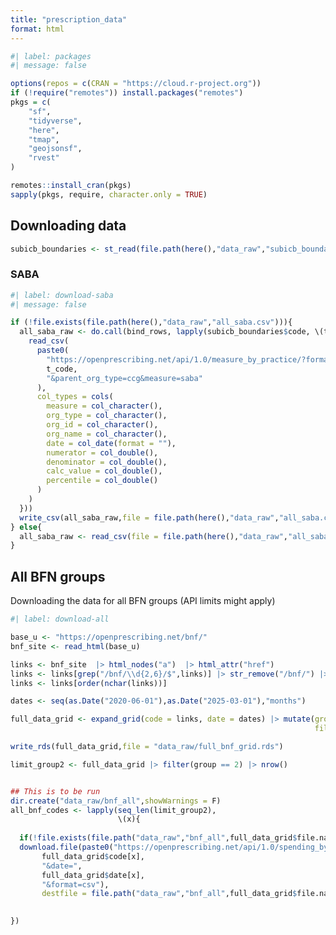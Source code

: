 ```yaml
---
title: "prescription_data"
format: html
---
```


```r
#| label: packages
#| message: false

options(repos = c(CRAN = "https://cloud.r-project.org"))
if (!require("remotes")) install.packages("remotes")
pkgs = c(
    "sf",
    "tidyverse",
    "here",
    "tmap",
    "geojsonsf",
    "rvest"
)

remotes::install_cran(pkgs)
sapply(pkgs, require, character.only = TRUE)
```


## Downloading data

```r
subicb_boundaries <- st_read(file.path(here(),"data_raw","subicb_boundaries.gpkg"))
```

### SABA

```r
#| label: download-saba
#| message: false

if (!file.exists(file.path(here(),"data_raw","all_saba.csv"))){
  all_saba_raw <- do.call(bind_rows, lapply(subicb_boundaries$code, \(t_code) {
    read_csv(
      paste0(
        "https://openprescribing.net/api/1.0/measure_by_practice/?format=csv&org=",
        t_code,
        "&parent_org_type=ccg&measure=saba"
      ),
      col_types = cols(
        measure = col_character(),
        org_type = col_character(),
        org_id = col_character(),
        org_name = col_character(),
        date = col_date(format = ""),
        numerator = col_double(),
        denominator = col_double(),
        calc_value = col_double(),
        percentile = col_double()
      )
    )
  }))
  write_csv(all_saba_raw,file = file.path(here(),"data_raw","all_saba.csv"))
} else{
  all_saba_raw <- read_csv(file = file.path(here(),"data_raw","all_saba.csv"))
}
```

## All BFN groups

Downloading the data for all BFN groups (API limits might apply)

```r
#| label: download-all

base_u <- "https://openprescribing.net/bnf/"
bnf_site <- read_html(base_u)

links <- bnf_site  |> html_nodes("a")  |> html_attr("href")
links <- links[grep("/bnf/\\d{2,6}/$",links)] |> str_remove("/bnf/") |> str_remove("/$")
links <- links[order(nchar(links))]

dates <- seq(as.Date("2020-06-01"),as.Date("2025-03-01"),"months")

full_data_grid <- expand_grid(code = links, date = dates) |> mutate(group = nchar(code),
                                                                    file.name = paste0(code,"_",date,".csv"))

write_rds(full_data_grid,file = "data_raw/full_bnf_grid.rds")

limit_group2 <- full_data_grid |> filter(group == 2) |> nrow()


## This is to be run 
dir.create("data_raw/bnf_all",showWarnings = F)
all_bnf_codes <- lapply(seq_len(limit_group2),
                        \(x){
  
  if(!file.exists(file.path("data_raw","bnf_all",full_data_grid$file.name[x]))){                        
  download.file(paste0("https://openprescribing.net/api/1.0/spending_by_org/?org_type=practice&code=",
       full_data_grid$code[x],
       "&date=",
       full_data_grid$date[x],
       "&format=csv"),
       destfile = file.path("data_raw","bnf_all",full_data_grid$file.name[x]),mode = "wb")}
        

})   
```


